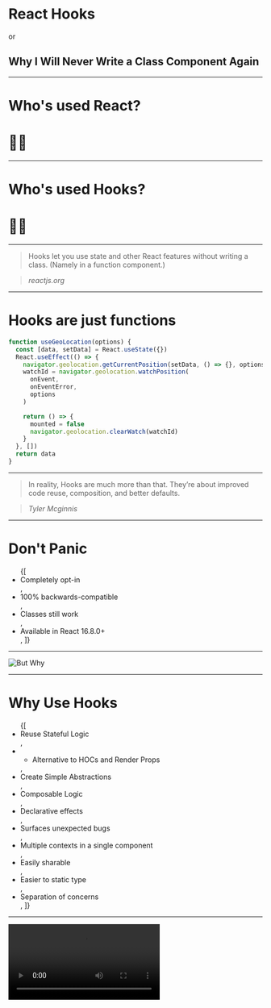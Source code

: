 
<div>
  <h1 style={{ margin: 0 }}>React Hooks</h1>
  <span style={{ fontSize: "2rem" }}>or</span>
  <h2>Why I Will Never Write a Class Component Again</h2>
</div>

---

# Who's used React?

# 🙋‍♀️

---

# Who's used Hooks?

# 🙋‍♀️

---

> Hooks let you use state and other React features without writing a class. (Namely in a function component.)

> <cite>reactjs.org</cite>

---

# Hooks are just functions

```javascript
function useGeoLocation(options) {
  const [data, setData] = React.useState({})
  React.useEffect(() => {
    navigator.geolocation.getCurrentPosition(setData, () => {}, options)
    watchId = navigator.geolocation.watchPosition(
      onEvent,
      onEventError,
      options
    )

    return () => {
      mounted = false
      navigator.geolocation.clearWatch(watchId)
    }
  }, [])
  return data
}
```

---

> In reality, Hooks are much more than that. They’re about improved code reuse, composition, and better defaults.

> <cite>Tyler Mcginnis</cite>

---

# Don't Panic

<ul>
  <Appear>
    {[
      <li key="opt-in">Completely opt-in</li>,
      <li key="back">100% backwards-compatible</li>,
      <li key="classes">Classes still work</li>,
      <li key="18">Available in React 16.8.0+</li>,
    ]}
  </Appear>
</ul>

---

<div style={{display:"flex", justifyContent:"center"}}>

![But Why](/but-why.gif)

</div>

---

# Why Use Hooks

<ul>
  <Appear>
    {[
      <li key="reuse-logic">Reuse Stateful Logic</li>,
      <li key="alternative">
        <ul>
          <li>Alternative to HOCs and Render Props</li>
        </ul>
      </li>,
      <li key="back">Create Simple Abstractions</li>,
      <li key="composable">Composable Logic</li>,
      <li key="decalre">Declarative effects</li>,
      <li key="bugs">Surfaces unexpected bugs</li>,
      <li key="context">Multiple contexts in a single component</li>,
      <li key="sharable">Easily sharable</li>,
      <li key="static-typing">Easier to static type</li>,
      <li>Separation of concerns</li>,
    ]}
  </Appear>
</ul>

---

<video src="/react-hooks-1.mp4" />

<div style="position: absolute; right: 0; top:50%;">(attribution: @prchdk)</div>

<Notes>
  Here's a component with a couple of pieces. It's kind of hard to see what all
  is going on here. It looks like they use a ThemeContext consumer render prop
  down here, an event listener for the window resizing, and a bit of state for
  storing the name. There's a lot of stuff going on here. I'm going to highlight
  the sections of the component that deal with those particular parts of
  functionality.
</Notes>

---

<video autoPlay src="/react-hooks-1.mp4" />

<div style="position: absolute; right: 0; top:50%;">(attribution: @prchdk)</div>

<Notes>
  Wow. You've got things mixed together all over the place. Some components
  won't look so bad, but I'm sure many complex components will look a lot worse.
  What if we were to take those disperate functions and separate them into their
  own hooks.
</Notes>

---

<video autoPlay src="/react-hooks-2.mp4" />

<div style="position: absolute; right: 0; top:50%;">(attribution: @prchdk)</div>

<Notes>
  When it comes to separation of concerns, this is where Hooks really shine.
  Instead of spreading your component state and logic between a bunch of
  disperate lifecycle methods and constructors, you can put the entire logic for
  a particular function inside a hook. Then, just include that hook. This also
  allows you to reuse the hook in other components that might need it or compose
  it with other hooks.
</Notes>

---

# What are the Hooks?

- `useState`
- `useEffect`
- `useContext`
- `useRef`
- `useReducer`
- `useMemo`
- `useCallback`

---

<iframe
  src="https://codesandbox.io/embed/agitated-worker-wc3c5?fontsize=14"
  title="Hooks Demos"
  allow="geolocation; microphone; camera; midi; vr; accelerometer; gyroscope; payment; ambient-light-sensor; encrypted-media"
  style="width:100%; height:90vh; border:0; border-radius: 4px; overflow:hidden;"
  sandbox="allow-modals allow-forms allow-popups allow-scripts allow-same-origin"
/>

---

# Custom Hooks

- `useMediaQuery`
- `useLockBodyScroll`
- `useClickOutside`
- `useHistory` - Undo/Redo
- `useKeyPress`
- `useOnScreen`
- `useAnimate`

<cite>useHooks.com</cite>

---

# Hooks Gotchas

- "Rules of Hooks"
  - Don't call hooks inside loops, conditions, or nested functions.
  - Only call hooks from React functions.
  - <https://reactjs.org/docs/hooks-rules.html>
  - Linter rule is available
- Closures vs `this`

---

# Why Use Classes

<ul>
  <Appear>
    {[
      <li key="error boundary">Error Boundary</li>,
      <li key="alternative">
        <ul>
          <li>Or use `react-error-boundary`</li>
        </ul>
      </li>,
      <li key="wut">getSnapshotBeforeUpdate</li>,
      <li key="wat">
        <ul>
          <li>Who's ever used that?</li>
        </ul>
      </li>,
      <li key="all">
        <blockquote>
          <em>
            Our goal is for Hooks to cover all use cases for classes as soon as
            possible.
          </em>
        </blockquote>{" "}
        <cite>reactjs.org</cite>
      </li>,
    ]}
  </Appear>
</ul>

---

# Why Use Hooks

- Reuse stateful logic
- Create simple abstractions
- Composable logic
- Declarative effects
- Surfaces unexpected bugs
- Multiple contexts in a single component
- Easily Sharable
- Easier to statically type
- Separation of concerns

---

<div style={{textAlign:"center"}}>

# Learn more!

<https://reactjs.org/docs/hooks-intro.html/>

<https://usehooks.com/>

<https://tylermcginnis.com/why-react-hooks/>

</div>

---

<div style={{textAlign:"center"}}>

## Thanks 🙌

<https://ralexanderson.com>

<https://twitter.com/ralex1993>

<https://github.com/alexanderson1993>

<https://ralexanderson.com/decks/react-hooks/>

</div>
